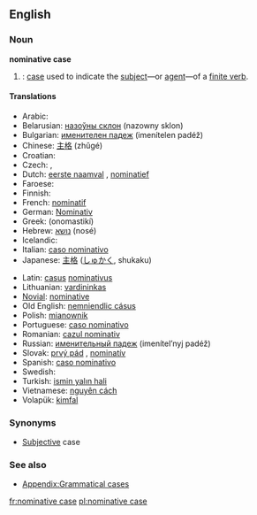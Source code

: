 ==English==
{{wikipedia}}
===Noun===
'''nominative case'''

#{{grammar}}: [[case]] used to indicate the [[subject]]—or [[agent]]—of a [[finite verb]].

====Translations====
{{top}}
* Arabic: {{ARchar|[[حالة الرفع|حَالةُ الرَّفْع]]}} {{IPAchar|(ħáːltu r-ráfʕu)}} {{f}}
* Belarusian: [[назоўны склон]] (nazowny sklon) {{m}}
* Bulgarian: [[именителен падеж]] (imenítelen padéž) {{m}}
* Chinese: [[主格]] (zhǔgé)
* Croatian: {{t-|hr|nominativ|m}}
* Czech: {{t+|cs|nominativ|m}}, {{t-|cs|první pád|m}}
* Dutch: [[eerste naamval]] {{m}}, [[nominatief]] {{m}}
* Faroese: {{t+|fo|hvørfall|n|xs=Faroese}}
* Finnish: {{t+|fi|nominatiivi}}
* French: [[nominatif]] {{m}}
* German: [[Nominativ]] {{m}}
* Greek: {{t|el|ονομαστική|f|sc=Grek}} (onomastikí)
* Hebrew: [[נושא]] (nosé) {{m}}
* Icelandic: {{t+|is|nefnifall|n}}
* Italian: [[caso nominativo]] {{m}}
* Japanese: [[主格]] ([[しゅかく]], shukaku)
{{mid}}
* Latin: [[casus]] [[nominativus]] {{m}}
* Lithuanian: [[vardininkas]] {{m}}
* [[Novial]]: [[nominative]]
* Old English: [[nemniendlic cásus]]
* Polish: [[mianownik]] {{m}}
* Portuguese: [[caso nominativo]] {{m}}
* Romanian: [[cazul nominativ]]
* Russian: [[именительный падеж]] (imenítel’nyj padéž) {{m}}
* Slovak: [[prvý pád]] {{m}}, [[nominatív]] {{m}}
* Spanish: [[caso nominativo]] {{m}}
* Swedish: {{t+|sv|nominativ}}
* Turkish: [[ismin yalın hali]]
* Vietnamese: [[nguyên cách]]
* Volapük: [[kimfal]]
{{bottom}}

===Synonyms===
*[[Subjective]] case

===See also===
*[[Appendix:Grammatical cases]]

[[fr:nominative case]]
[[pl:nominative case]]